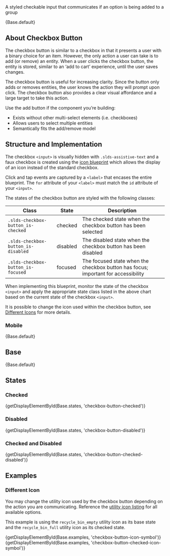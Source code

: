 
<div className="doc lead">
  A styled checkable input that communicates if an option is being added to a
  group
</div>

<CodeView exampleOnly>{Base.default}</CodeView>

## About Checkbox Button

The checkbox button is similar to a checkbox in that it presents a user with a
binary choice for an item. However, the only action a user can take is to
add (or remove) an entity. When a user clicks the checkbox button, the entity is
stored, similar to an ‘add to cart’ experience, until the user saves changes.

The checkbox button is useful for increasing clarity. Since the button only adds
or removes entities, the user knows the action they will prompt upon click.
The checkbox button also provides a clear visual affordance and a large target to take this action.

Use the add button if the component you’re building:

- Exists without other multi-select elements (i.e. checkboxes)
- Allows users to select multiple entities
- Semantically fits the add/remove model

## Structure and Implementation

The checkbox `<input>` is visually hidden with `.slds-assistive-text` and a faux checkbox is created using the [icon blueprint](/components/icons) which allows the display of an icon instead of the standard checkbox.

Click and tap events are captured by a `<label>` that encases the entire blueprint. The `for` attribute of your `<label>` must match the `id` attribute of your `<input>`.

The states of the checkbox button are styled with the following classes:

| Class                               | State    | Description                                                                       |
| ----------------------------------- | -------- | --------------------------------------------------------------------------------- |
| `.slds-checkbox-button_is-checked`  | checked  | The checked state when the checkbox button has been selected                      |
| `.slds-checkbox-button_is-disabled` | disabled | The disabled state when the checkbox button has been disabled                     |
| `.slds-checkbox-button_is-focused`  | focused  | The focused state when the checkbox button has focus; important for accessibility |

When implementing this blueprint, monitor the state of the checkbox `<input>` and apply the appropriate state class listed in the above chart based on the current state of the checkbox `<input>`.

It is possible to change the icon used within the checkbox button, see [Different Icons](#different-icon) for more details.

### Mobile

<MobileBlurb patternSpecificText="checkbox buttons will have an increased size to accommodate tapping with a finger instead of the more precise mouse cursor" />

<CodeView frameOnly hideDeviceSelector>
  {Base.default}
</CodeView>

## Base

<CodeView>{Base.default}</CodeView>

## States

### Checked

<CodeView>
  {getDisplayElementById(Base.states, 'checkbox-button-checked')}
</CodeView>

### Disabled

<CodeView>
  {getDisplayElementById(Base.states, 'checkbox-button-disabled')}
</CodeView>

### Checked and Disabled

<CodeView>
  {getDisplayElementById(Base.states, 'checkbox-button-checked-disabled')}
</CodeView>

## Examples

### Different Icon

You may change the utility icon used by the checkbox button depending on the action you are communicating. Reference the [utility icon listing](/icons/#utility) for all available options.

This example is using the `recycle_bin_empty` utility icon as its base state and the `recycle_bin_full` utility icon as its checked state.

<CodeView>
  {getDisplayElementById(Base.examples, 'checkbox-button-icon-symbol')}
</CodeView>

<CodeView>
  {getDisplayElementById(Base.examples, 'checkbox-button-checked-icon-symbol')}
</CodeView>
